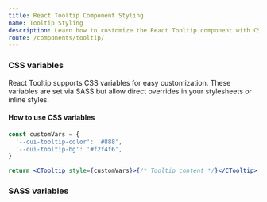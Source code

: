 ```yaml
---
title: React Tooltip Component Styling
name: Tooltip Styling
description: Learn how to customize the React Tooltip component with CSS classes, variables, and SASS for flexible styling and seamless integration into your design.
route: /components/tooltip/
---
```


### CSS variables

React Tooltip supports CSS variables for easy customization. These variables are set via SASS but allow direct overrides in your stylesheets or inline styles.

<ScssDocs file="_tooltip.scss" capture="tooltip-css-vars"/>

#### How to use CSS variables

```jsx
const customVars = {
  '--cui-tooltip-color': '#888',
  '--cui-tooltip-bg': '#f2f4f6',
}

return <CTooltip style={customVars}>{/* Tooltip content */}</CTooltip>
```

### SASS variables

<ScssDocs file="_variables.scss" capture="tooltip-variables"/>
